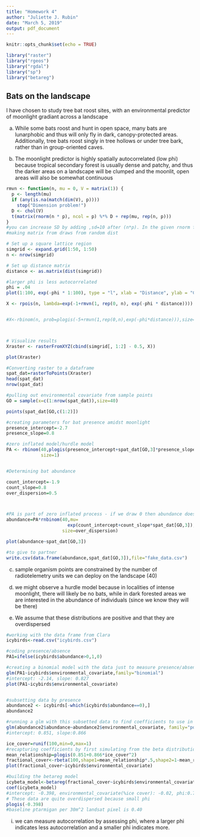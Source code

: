 ---
title: "Homework 4"
author: "Juliette J. Rubin"
date: "March 5, 2019"
output: pdf_document
---

```{r setup, include=FALSE}
knitr::opts_chunk$set(echo = TRUE)

library("raster")
library("rgeos")
library("rgdal")
library("sp")
library("betareg")

```

## Bats on the landscape

I have chosen to study tree bat roost sites, with an environmental predictor of moonlight gradiant across a landscape

a) While some bats roost and hunt in open space, many bats are lunarphobic and thus will only fly in dark, canopy-protected areas. Additionally, tree bats roost singly in tree hollows or under tree bark, rather than in group-oriented caves.

b) The moonlight predictor is highly spatially autocorrelated (low phi) because tropical secondary forest is usually dense and patchy, and thus the darker areas on a landscape will be clumped and the moonlit, open areas will also be somewhat continuous


```{r bats}

rmvn <- function(n, mu = 0, V = matrix(1)) {
  p <- length(mu)
  if (any(is.na(match(dim(V), p)))) 
    stop("Dimension problem!")
  D <- chol(V)
  t(matrix(rnorm(n * p), ncol = p) %*% D + rep(mu, rep(n, p)))
}
#you can increase SD by adding ,sd=10 after (n*p). In the given rnorm function the sd is given at 1, so you have to specify if you want it to be different.
#making matrix from draws from random dist

# Set up a square lattice region
simgrid <- expand.grid(1:50, 1:50)
n <- nrow(simgrid)

# Set up distance matrix
distance <- as.matrix(dist(simgrid))

#larger phi is less autocorrelated
phi = .04 
plot(1:100, exp(-phi * 1:100), type = "l", xlab = "Distance", ylab = "Correlation")

X <- rpois(n, lambda=exp(-1+rmvn(1, rep(0, n), exp(-phi * distance))))


#X<-rbinom(n, prob=plogis(-5+rmvn(1,rep(0,n),exp(-phi*distance))),size=3)



# Visualize results
Xraster <- rasterFromXYZ(cbind(simgrid[, 1:2] - 0.5, X))

plot(Xraster)

#Converting raster to a dataframe
spat_dat=rasterToPoints(Xraster)
head(spat_dat)
nrow(spat_dat)

#pulling out environmental covariate from sample points
GO = sample(x=c(1:nrow(spat_dat)),size=40)

points(spat_dat[GO,c(1:2)])

#creating parameters for bat presence amidst moonlight
presence_intercept=-2.7
presence_slope=0.8

#zero inflated model/hurdle model
PA <- rbinom(40,plogis(presence_intercept+spat_dat[GO,3]*presence_slope),
             size=1)


#Determining bat abundance

count_intercept=-1.9
count_slope=0.8
over_dispersion=0.5



#PA is part of zero inflated process - if we draw 0 then abundance doesn't matter because present/absent data indicates that it isn't there
abundance=PA*rnbinom(40,mu=
                       exp(count_intercept+count_slope*spat_dat[GO,3]),
                     size=over_dispersion)

plot(abundance~spat_dat[GO,3])

#to give to partner
write.csv(data.frame(abundance,spat_dat[GO,3]),file="fake_data.csv")
```


c) sample organism points are constrained by the number of radiotelemetry units we can deploy on the landscape (40)

e) we might observe a hurdle model because in localities of intense moonlight, there will likely be no bats, while in dark forested areas we are interested in the abundance of individuals (since we know they will be there)

f) We assume that these distributions are positive and that they are overdispersed


```{r ptarmigan}

#working with the data frame from Clara
icybirds<-read.csv("icybirds.csv")

#coding presence/absence
PA1=ifelse(icybirds$abundance>0,1,0)

#creating a binomial model with the data just to measure presence/absence as a function of %cover of ice
glm(PA1~icybirds$environmental_covariate,family="binomial")
#intercept: -2.14, slope: 0.827
plot(PA1~icybirds$environmental_covariate)


#subsetting data by presence
abundance2 <- icybirds[-which(icybirds$abundance==0),]
abundance2

#running a glm with this subsetted data to find coefficients to use in beta distribution
glm(abundance2$abundance~abundance2$environmental_covariate, family="poisson")
#intercept: 0.851, slope:0.866

ice_cover=runif(100,min=0,max=1)
#recapturing coefficients by first simulating from the beta distribution
mean_relationship=plogis(0.851+0.866*ice_cover^2)
fractional_cover<-rbeta(100,shape1=mean_relationship*.5,shape2=1-mean_relationship*.5)
plot(fractional_cover~icybirds$environmental_covariate)

#building the betareg model
icybeta_model<-betareg(fractional_cover~icybirds$environmental_covariate)
coef(icybeta_model)
#intercept: -0.398, environmental_covariate(%ice cover): -0.02, phi:0.78
# These data are quite overdispersed because small phi
plogis(-0.398)
#baseline ptarmigan per 30m^2 landsat pixel is 0.40

```

i) we can measure autocorrelation by assessing phi, where a larger phi indicates less autocorrelation and a smaller phi indicates more.
